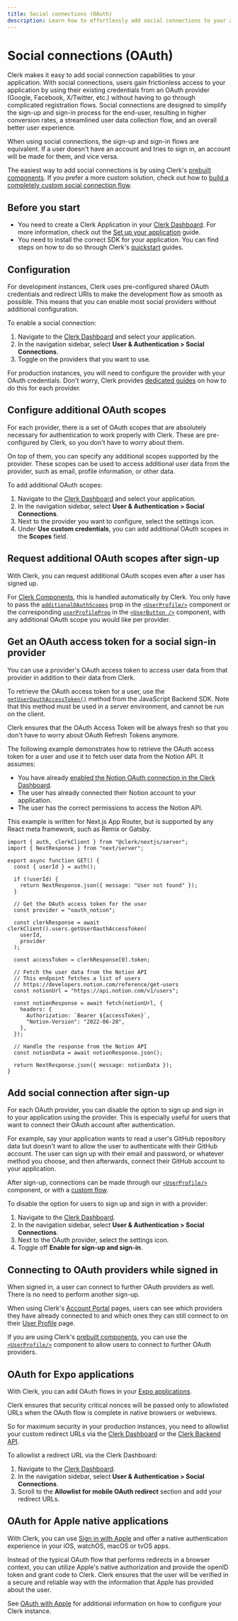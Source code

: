 ```yaml
---
title: Social connections (OAuth)
description: Learn how to effortlessly add social connections to your application using popular OAuth providers like Google, Facebook, Github and more.
---
```


# Social connections (OAuth)

Clerk makes it easy to add social connection capabilities to your application. With social connections, users gain frictionless access to your application by using their existing credentials from an OAuth provider (Google, Facebook, X/Twitter, etc.) without having to go through complicated registration flows. Social connections are designed to simplify the sign-up and sign-in process for the end-user, resulting in higher conversion rates, a streamlined user data collection flow, and an overall better user experience.

<Callout type="info">
  When using social connections, the sign-up and sign-in flows are equivalent. If a user doesn't have an account and tries to sign in, an account will be made for them, and vice versa.
</Callout>

The easiest way to add social connections is by using Clerk's [prebuilt components](/docs/components/overview). If you prefer a more custom solution, check out how to [build a completely custom social connection flow](/docs/custom-flows/oauth-connections).

## Before you start

- You need to create a Clerk Application in your [Clerk Dashboard](https://dashboard.clerk.com/). For more information, check out the [Set up your application](/docs/quickstarts/setup-clerk) guide.
- You need to install the correct SDK for your application. You can find steps on how to do so through Clerk's [quickstart](/docs/quickstarts/overview) guides.

## Configuration

For development instances, Clerk uses pre-configured shared OAuth credentials and redirect URIs to make the development flow as smooth as possible. This means that you can enable most social providers without additional configuration.

To enable a social connection:
1. Navigate to the [Clerk Dashboard](https://dashboard.clerk.com/last-active?path=user-authentication/social-connections) and select your application.
2. In the navigation sidebar, select **User & Authentication > Social Connections**.
3. Toggle on the providers that you want to use.

For production instances, you will need to configure the provider with your OAuth credentials. Don't worry, Clerk provides [dedicated guides](/docs/authentication/social-connections/overview) on how to do this for each provider.

## Configure additional OAuth scopes

For each provider, there is a set of OAuth scopes that are absolutely necessary for authentication to work properly with Clerk. These are pre-configured by Clerk, so you don't have to worry about them.

On top of them, you can specify any additional scopes supported by the provider. These scopes can be used to access additional user data from the provider, such as email, profile information, or other data.

To add additional OAuth scopes:

1. Navigate to the [Clerk Dashboard](https://dashboard.clerk.com/last-active?path=user-authentication/social-connections) and select your application.
1. In the navigation sidebar, select **User & Authentication > Social Connections**.
1. Next to the provider you want to configure, select the settings icon.
1. Under **Use custom credentials**, you can add additional OAuth scopes in the **Scopes** field.

## Request additional OAuth scopes after sign-up

With Clerk, you can request additional OAuth scopes even after a user has signed up.

For [Clerk Components](/docs/components/overview), this is handled automatically by Clerk. You only have to pass the [`additionalOAuthScopes`](/docs/components/user/user-profile) prop in the [`<UserProfile/>`](/docs/components/user/user-profile) component or the corresponding [`userProfileProp`](/docs/components/user/user-button) in the [`<UserButton />`](/docs/components/user/user-button) component, with any additional OAuth scope you would like per provider.

## Get an OAuth access token for a social sign-in provider

You can use a provider's OAuth access token to access user data from that provider in addition to their data from Clerk.

To retrieve the OAuth access token for a user, use the [`getUserOauthAccessToken()`](/docs/references/backend/user/get-user-oauth-access-token) method from the JavaScript Backend SDK. Note that this method must be used in a server environment, and cannot be run on the client.

Clerk ensures that the OAuth Access Token will be always fresh so that you don't have to worry about OAuth Refresh Tokens anymore.

The following example demonstrates how to retrieve the OAuth access token for a user and use it to fetch user data from the Notion API. It assumes:

- You have already [enabled the Notion OAuth connection in the Clerk Dashboard](/docs/authentication/social-connections/notion).
- The user has already connected their Notion account to your application.
- The user has the correct permissions to access the Notion API.

This example is written for Next.js App Router, but is supported by any React meta framework, such as Remix or Gatsby.

```tsx filename="app/api/notion/route.tsx"
import { auth, clerkClient } from "@clerk/nextjs/server";
import { NextResponse } from "next/server";

export async function GET() {
  const { userId } = auth();

  if (!userId) {
    return NextResponse.json({ message: "User not found" });
  }

  // Get the OAuth access token for the user
  const provider = "oauth_notion";

  const clerkResponse = await clerkClient().users.getUserOauthAccessToken(
    userId,
    provider
  );

  const accessToken = clerkResponse[0].token;

  // Fetch the user data from the Notion API
  // This endpoint fetches a list of users
  // https://developers.notion.com/reference/get-users
  const notionUrl = "https://api.notion.com/v1/users";

  const notionResponse = await fetch(notionUrl, {
    headers: {
      Authorization: `Bearer ${accessToken}`,
      "Notion-Version": "2022-06-28",
    },
  });

  // Handle the response from the Notion API
  const notionData = await notionResponse.json();

  return NextResponse.json({ message: notionData });
}
```

## Add social connection after sign-up

For each OAuth provider, you can disable the option to sign up and sign in to your application using the provider. This is especially useful for users that want to connect their OAuth account after authentication.

For example, say your application wants to read a user's GitHub repository data but doesn't want to allow the user to authenticate with their GitHub account. The user can sign up with their email and password, or whatever method you choose, and then afterwards, connect their GitHub account to your application.

After sign-up, connections can be made through our [`<UserProfile/>`](/docs/components/user/user-profile) component, or with a [custom flow](https://clerk.com/docs/custom-flows/oauth-connections).

To disable the option for users to sign up and sign in with a provider:

1. Navigate to the [Clerk Dashboard](https://dashboard.clerk.com/last-active?path=user-authentication/social-connections).
2. In the navigation sidebar, select **User & Authentication > Social Connections**.
3. Next to the OAuth provider, select the settings icon.
4. Toggle off **Enable for sign-up and sign-in**.

## Connecting to OAuth providers while signed in

When signed in, a user can connect to further OAuth providers as well. There is no need to perform another sign-up.

When using Clerk's [Account Portal](/docs/account-portal/overview) pages, users can see which providers they have already connected to and which ones they can still connect to on their [User Profile](/docs/account-portal/user-profile-org-profile#user-profile) page.

<Images
  width={3024}
  height={1654}
  src="/docs/images/authentication/connect-account.webp"
  alt="The User Profile page in the Account Portal. There is a red arrow pointing to the 'Connect account' button in the 'Connected accounts' section."
/>

If you are using Clerk's [prebuilt components](/docs/components/overview), you can use the [`<UserProfile/>`](/docs/components/user/user-profile) component to allow users to connect to further OAuth providers.

## OAuth for Expo applications

With Clerk, you can add OAuth flows in your [Expo applications](/docs/quickstarts/expo).

Clerk ensures that security critical nonces will be passed only to allowlisted URLs when the OAuth flow is complete in native browsers or webviews.

So for maximum security in your production instances, you need to allowlist your custom redirect URLs via the [Clerk Dashboard](https://dashboard.clerk.com/) or the [Clerk Backend API](/docs/references/backend/redirect-urls/create-redirect-url).

To allowlist a redirect URL via the Clerk Dashboard:
1. Navigate to the [Clerk Dashboard](https://dashboard.clerk.com/last-active?path=user-authentication/social-connections).
2. In the navigation sidebar, select **User & Authentication > Social Connections**.
3. Scroll to the **Allowlist for mobile OAuth redirect** section and add your redirect URLs.

## OAuth for Apple native applications

With Clerk, you can use [Sign in with Apple](https://developer.apple.com/sign-in-with-apple/) and offer a native authentication experience in your iOS, watchOS, macOS or tvOS apps.

Instead of the typical OAuth flow that performs redirects in a browser context, you can utilize Apple's native authorization and provide the openID token and grant code to Clerk. Clerk ensures that the user will be verified in a secure and reliable way with the information that Apple has provided about the user.

See [OAuth with Apple](/docs/authentication/social-connections/apple) for additional information on how to configure your Clerk instance.
